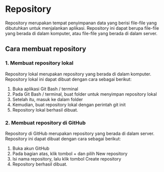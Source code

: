 #  Repository

Repository merupakan tempat penyimpanan data yang berisi file-file yang dibutuhkan untuk menjalankan aplikasi. Repository ini dapat berupa file-file yang berada di dalam komputer, atau file-file yang berada di dalam server. 

## Cara membuat repository

### 1. Membuat repository lokal

Repository lokal merupakan repository yang berada di dalam komputer. Repository lokal ini dapat dibuat dengan cara sebagai berikut:

  1. Buka aplikasi Git Bash / terminal
  2. Pada Git Bash / terminal, buat folder untuk menyimpan repository lokal
  3. Setelah itu, masuk ke dalam folder 
  4. Kemudian, buat repository lokal dengan perintah git init
  5. Repository lokal berhasil dibuat.

### 2. Membuat repository di GitHub

Repository di GitHub merupakan repository yang berada di dalam server. Repository ini dapat dibuat dengan cara sebagai berikut:

  1. Buka akun GitHub
  2. Pada bagian atas, klik tombol + dan pilih New repository
  3. Isi nama repository, lalu klik tombol Create repository
  4. Repository berhasil dibuat.



